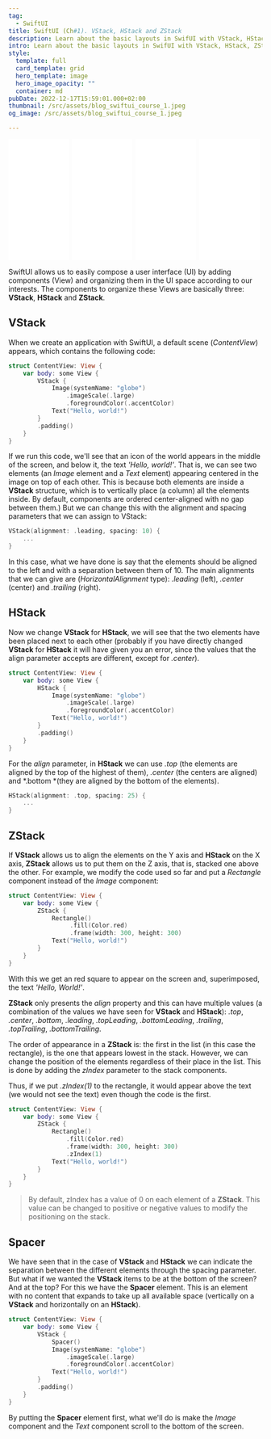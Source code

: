 ```yaml
---
tag:
  - SwiftUI
title: SwiftUI (Ch#1). VStack, HStack and ZStack
description: Learn about the basic layouts in SwifUI with VStack, HStack, ZStack and Spacer.
intro: Learn about the basic layouts in SwifUI with VStack, HStack, ZStack and Spacer.
style:
  template: full
  card_template: grid
  hero_template: image
  hero_image_opacity: ""
  container: md
pubDate: 2022-12-17T15:59:01.000+02:00
thumbnail: /src/assets/blog_swiftui_course_1.jpeg
og_image: /src/assets/blog_swiftui_course_1.jpeg

---
```


<div style="display: flex; flex-direction: row; justify-content: space-around;">
<div style="width: 25%; align-items: center;">
<iframe sandbox="allow-popups allow-scripts allow-modals allow-forms allow-same-origin" style="width:120px;height:240px;" marginwidth="0" marginheight="0" scrolling="no" frameborder="0" src="//ws-na.amazon-adsystem.com/widgets/q?ServiceVersion=20070822&OneJS=1&Operation=GetAdHtml&MarketPlace=US&source=ss&ref=as_ss_li_til&ad_type=product_link&tracking_id=developerbl0a-20&language=es_US&marketplace=amazon&region=US&placement=B0BT5SF8X4&asins=B0BT5SF8X4&linkId=597323fe71c7a3da9a954f100c078b2e&show_border=true&link_opens_in_new_window=true"></iframe>
</div>
<div style="width: 25%; align-items: center;">
<iframe sandbox="allow-popups allow-scripts allow-modals allow-forms allow-same-origin" style="width:120px;height:240px;" marginwidth="0" marginheight="0" scrolling="no" frameborder="0" src="//ws-na.amazon-adsystem.com/widgets/q?ServiceVersion=20070822&OneJS=1&Operation=GetAdHtml&MarketPlace=US&source=ss&ref=as_ss_li_til&ad_type=product_link&tracking_id=developerbl0a-20&language=es_US&marketplace=amazon&region=US&placement=B0BP9KCGPT&asins=B0BP9KCGPT&linkId=15026801f4a89aa8f77b45dcf93adf3c&show_border=true&link_opens_in_new_window=true"></iframe>
</div>
<div style="width: 25%; align-items: center;">
<iframe sandbox="allow-popups allow-scripts allow-modals allow-forms allow-same-origin" style="width:120px;height:240px;" marginwidth="0" marginheight="0" scrolling="no" frameborder="0" src="//ws-na.amazon-adsystem.com/widgets/q?ServiceVersion=20070822&OneJS=1&Operation=GetAdHtml&MarketPlace=US&source=ss&ref=as_ss_li_til&ad_type=product_link&tracking_id=developerbl0a-20&language=es_US&marketplace=amazon&region=US&placement=B0CDTTZGXD&asins=B0CDTTZGXD&linkId=2d50fea5436e2fffe9ea1dd436b00da4&show_border=true&link_opens_in_new_window=true"></iframe>
</div>
<div style="width: 25%; align-items: center;">
<iframe sandbox="allow-popups allow-scripts allow-modals allow-forms allow-same-origin" style="width:120px;height:240px;" marginwidth="0" marginheight="0" scrolling="no" frameborder="0" src="//ws-na.amazon-adsystem.com/widgets/q?ServiceVersion=20070822&OneJS=1&Operation=GetAdHtml&MarketPlace=US&source=ss&ref=as_ss_li_til&ad_type=product_link&tracking_id=developerbl0a-20&language=es_US&marketplace=amazon&region=US&placement=B0BTQ61Z6D&asins=B0BTQ61Z6D&linkId=83b1837665280a201e7011397110569b&show_border=true&link_opens_in_new_window=true"></iframe>
</div>
</div>

SwiftUI allows us to easily compose a user interface (UI) by adding components (View) and organizing them in the UI space according to our interests.
The components to organize these Views are basically three: **VStack**, **HStack** and **ZStack**.

<YouTube id="https://youtu.be/-dQ7ADkO_qk" />

## VStack
When we create an application with SwiftUI, a default scene (*ContentView*) appears, which contains the following code:
```swift
struct ContentView: View {
    var body: some View {
        VStack {
            Image(systemName: "globe")
                .imageScale(.large)
                .foregroundColor(.accentColor)
            Text("Hello, world!")
        }
        .padding()
    }
}
```
If we run this code, we'll see that an icon of the world appears in the middle of the screen, and below it, the text *'Hello, world!'*. That is, we can see two elements (an *Image* element and a *Text* element) appearing centered in the image on top of each other.
This is because both elements are inside a **VStack** structure, which is to vertically place (a column) all the elements inside.
By default, components are ordered center-aligned with no gap between them.) But we can change this with the alignment and spacing parameters that we can assign to VStack:

```swift
VStack(alignment: .leading, spacing: 10) {
    ...
}
```
In this case, what we have done is say that the elements should be aligned to the left and with a separation between them of 10.
The main alignments that we can give are (*HorizontalAlignment* type): *.leading* (left), *.center* (center) and *.trailing* (right).

## HStack
Now we change **VStack** for **HStack**, we will see that the two elements have been placed next to each other (probably if you have directly changed **VStack** for **HStack** it will have given you an error, since the values that the align parameter accepts are different, except for *.center*).
```swift
struct ContentView: View {
    var body: some View {
        HStack {
            Image(systemName: "globe")
                .imageScale(.large)
                .foregroundColor(.accentColor)
            Text("Hello, world!")
        }
        .padding()
    }
}
```
For the *align* parameter, in **HStack** we can use *.top* (the elements are aligned by the top of the highest of them), *.center* (the centers are aligned) and *.bottom *(they are aligned by the bottom of the elements).
```swift
HStack(alignment: .top, spacing: 25) {  
    ...
}
```

## ZStack
If **VStack** allows us to align the elements on the Y axis and **HStack** on the X axis, **ZStack** allows us to put them on the Z axis, that is, stacked one above the other.
For example, we modify the code used so far and put a *Rectangle* component instead of the *Image* component:

```swift
struct ContentView: View {
    var body: some View {
        ZStack {
            Rectangle()
                 .fill(Color.red)
                 .frame(width: 300, height: 300)
            Text("Hello, world!")
        }
    }
}
```

With this we get an red square to appear on the screen and, superimposed, the text *'Hello, World!'*.

**ZStack** only presents the *align* property and this can have multiple values (a combination of the values we have seen for **VStack** and **HStack**): *.top*, *.center*, *.bottom*, *.leading*, *.topLeading*, *.bottomLeading*, *.trailing*, *.topTrailing*, *.bottomTrailing*.

The order of appearance in a **ZStack** is: the first in the list (in this case the rectangle), is the one that appears lowest in the stack. However, we can change the position of the elements regardless of their place in the list. This is done by adding the *zIndex* parameter to the stack components.

Thus, if we put *.zIndex(1)* to the rectangle, it would appear above the text (we would not see the text) even though the code is the first.

```swift
struct ContentView: View {
    var body: some View {
        ZStack {
            Rectangle()
                .fill(Color.red)
                .frame(width: 300, height: 300)
                .zIndex(1)
            Text("Hello, world!")
        }
    }
}
```

> By default, zIndex has a value of 0 on each element of a **ZStack**. This value can be changed to positive or negative values to modify the positioning on the stack.


## Spacer
We have seen that in the case of **VStack** and **HStack** we can indicate the separation between the different elements through the spacing parameter. But what if we wanted the **VStack** items to be at the bottom of the screen? And at the top?
For this we have the **Spacer** element. This is an element with no content that expands to take up all available space (vertically on a **VStack** and horizontally on an **HStack**).

```swift
struct ContentView: View {
    var body: some View {
        VStack {
            Spacer()
            Image(systemName: "globe")
                .imageScale(.large)
                .foregroundColor(.accentColor)
            Text("Hello, world!")
        }
        .padding()
    }
}
```
By putting the **Spacer** element first, what we'll do is make the *Image* component and the *Text* component scroll to the bottom of the screen.

